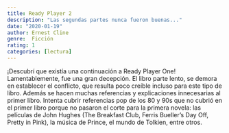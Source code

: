 ```yaml
---
title: Ready Player 2
description: "Las segundas partes nunca fueron buenas..."
date: "2020-01-19"
author: Ernest Cline
genre:  Ficción
rating: 1
categories: [lectura]
---
```

¡Descubrí que existía una continuación a Ready Player One! Lamentablemente, fue una gran decepción. El libro parte lento, se demora en establecer el conflicto, que resulta poco creíble incluso para este tipo de libro. Además se hacen muchas referencias y explicaciones innecesarias al primer libro. Intenta cubrir referencias pop de los 80 y 90s que no cubrió en el primer libro porque no pasaron el corte para la primera novela: las películas de John Hughes (The Breakfast Club, Ferris Bueller’s Day Off, Pretty in Pink), la música de Prince, el mundo de Tolkien, entre otros.
